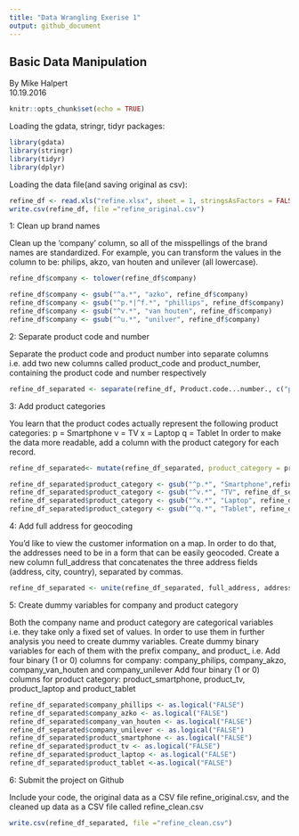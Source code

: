 ```yaml
---
title: "Data Wrangling Exerise 1"
output: github_document
---
```

## Basic Data Manipulation
By Mike Halpert  
10.19.2016  

```r
knitr::opts_chunk$set(echo = TRUE)
```

Loading the gdata, stringr, tidyr packages:
```r
library(gdata)
library(stringr)
library(tidyr)
library(dplyr)
```

Loading the data file(and saving original as csv):

```r
refine_df <- read.xls("refine.xlsx", sheet = 1, stringsAsFactors = FALSE)
write.csv(refine_df, file ="refine_original.csv")
```

1: Clean up brand names  

Clean up the 'company' column, so all of the misspellings of the brand names are standardized. For example, you can transform the values in the column to be: philips, akzo, van houten and unilever (all lowercase).

```r
refine_df$company <- tolower(refine_df$company)

refine_df$company <- gsub("^a.*", "azko", refine_df$company)
refine_df$company <- gsub("^p.*|^f.*", "phillips", refine_df$company)
refine_df$company <- gsub("^v.*", "van houten", refine_df$company)
refine_df$company <- gsub("^u.*", "unilver", refine_df$company)

```

2: Separate product code and number  

Separate the product code and product number into separate columns i.e. add two new columns called product_code and product_number, containing the product code and number respectively

```r

refine_df_separated <- separate(refine_df, Product.code...number., c("product_code", "product_number"))

```

3: Add product categories  

You learn that the product codes actually represent the following product categories:
p = Smartphone
v = TV
x = Laptop
q = Tablet
In order to make the data more readable, add a column with the product category for each record.

```r

refine_df_separated<- mutate(refine_df_separated, product_category = product_code)

refine_df_separated$product_category <- gsub("^p.*", "Smartphone",refine_df_separated$product_category)
refine_df_separated$product_category <- gsub("^v.*", "TV", refine_df_separated$product_category)
refine_df_separated$product_category <- gsub("^x.*", "Laptop", refine_df_separated$product_category)
refine_df_separated$product_category <- gsub("^q.*", "Tablet", refine_df_separated$product_category)
```

4: Add full address for geocoding  

You'd like to view the customer information on a map. In order to do that, the addresses need to be in a form that can be easily geocoded. Create a new column full_address that concatenates the three address fields (address, city, country), separated by commas.

```r
refine_df_separated <- unite(refine_df_separated, full_address, address, city, country, sep = ",", remove = TRUE)

```


5: Create dummy variables for company and product category

Both the company name and product category are categorical variables i.e. they take only a fixed set of values. In order to use them in further analysis you need to create dummy variables. Create dummy binary variables for each of them with the prefix company_ and product_ i.e.
Add four binary (1 or 0) columns for company: company_philips, company_akzo, company_van_houten and company_unilever
Add four binary (1 or 0) columns for product category: product_smartphone, product_tv, product_laptop and product_tablet

```r

refine_df_separated$company_phillips <- as.logical("FALSE")
refine_df_separated$company_azko <- as.logical("FALSE")
refine_df_separated$company_van_houten <- as.logical("FALSE")
refine_df_separated$company_unilever <- as.logical("FALSE")
refine_df_separated$product_smartphone <- as.logical("FALSE")
refine_df_separated$product_tv <- as.logical("FALSE")
refine_df_separated$product_laptop <- as.logical("FALSE")
refine_df_separated$product_tablet <-as.logical("FALSE")

```

6: Submit the project on Github  

Include your code, the original data as a CSV file refine_original.csv, and the cleaned up data as a CSV file called refine_clean.csv

```r
write.csv(refine_df_separated, file ="refine_clean.csv")
```

